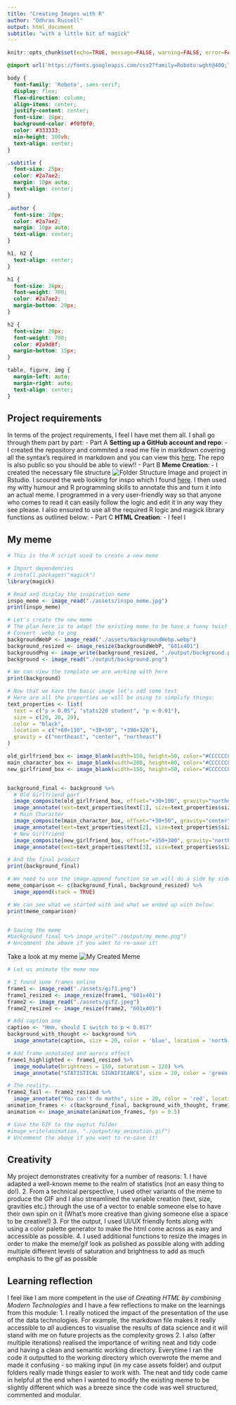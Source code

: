 ```yaml
---
title: "Creating Images with R"
author: "Odhran Russell"
output: html_document
subtitle: "with a little bit of magick"
---
```


```r
knitr::opts_chunk$set(echo=TRUE, message=FALSE, warning=FALSE, error=FALSE)
```

```css
@import url('https://fonts.googleapis.com/css2?family=Roboto:wght@400;700&display=swap');

body {
  font-family: 'Roboto', sans-serif;
  display: flex;
  flex-direction: column;
  align-items: center;
  justify-content: center;
  font-size: 16px;
  background-color: #f0f0f0; 
  color: #333333;
  min-height: 100vh;
  text-align: center;
}

.subtitle {
  font-size: 25px;
  color: #2a7ae2;
  margin: 10px auto; 
  text-align: center;
}

.author {
  font-size: 20px;
  color: #2a7ae2;
  margin: 10px auto;
  text-align: center;
}

h1, h2 {
  text-align: center;
}

h1 {
  font-size: 36px;
  font-weight: 700;
  color: #2a7ae2;
  margin-bottom: 20px;
}

h2 {
  font-size: 28px;
  font-weight: 700;
  color: #2a9d8f;
  margin-bottom: 15px;
}

table, figure, img {
  margin-left: auto;
  margin-right: auto;
  text-align: center;
}
```

## Project requirements
In terms of the project requirements, I feel I have met them all. I shall go through them part by part:
  - Part A **Setting up a GitHub account and repo**:
    - I created the repository and commited a read me file in markdown covering all the syntax's required in markdown and you can view this [here](https://github.com/Odhran7/stats220). The repo is also public so you should be able to view!!
  - Part B **Meme Creation**:
    - I created the necessary file structure ![Folder Structure Image](assets/folder.png) and project in Rstudio. I scoured the web looking for inspo which I found [here](https://media.wired.com/photos/59a459d3b345f64511c5e3d4/master/pass/MemeLoveTriangle_297886754.jpg). I then used my witty humour and R programming skills to annotate this and turn it into an actual meme. I programmed in a very user-friendly way so that anyone who comes to read it can easily follow the logic and edit it in any way they see please. I also ensured to use all the required R logic and magick library functions as outlined below:
  - Part C **HTML Creation**:
    - I feel I 
  
## My meme

```r
# This is the R script used to create a new meme

# Import dependencies 
# install.packages("magick")
library(magick)

# Read and display the inspiration meme
inspo_meme <- image_read("./assets/inspo_meme.jpg")
print(inspo_meme)

# Let's create the new meme
# The plan here is to adapt the existing meme to be have a funny twist surrounding the concept of statistical significance
# Convert .webp to png
backgroundWebP <- image_read("./assets/backgroundWebp.webp")
background_resized <- image_resize(backgroundWebP, "601x401")
backgroundPng <- image_write(background_resized, "./output/background.png") # Same wxh dimensions as our inspo
background <- image_read("./output/background.png")

# We can view the template we are working with here
print(background)

# Now that we have the basic image let's add some text
# Here are all the properties we will be using to simplify things:
text_properties <- list(
  text = c("p > 0.05", "stats220 student", "p < 0.01"),
  size = c(20, 20, 20),
  color = "black",
  location = c("+60+110", "+30+50", "+390+320"),
  gravity = c("northeast", "center", "northeast")
)

old_girlfriend_box <- image_blank(width=150, height=50, color="#CCCCCC80")
main_character_box <- image_blank(width=200, height=80, color="#CCCCCC80")
new_girlfriend_box <- image_blank(width=150, height=50, color="#CCCCCC80")


background_final <- background %>%
  # Old Girlfriend part
  image_composite(old_girlfriend_box, offset="+30+100", gravity="northeast") %>%
  image_annotate(text=text_properties$text[1], size=text_properties$size[1], color=text_properties$color, location=text_properties$location[1], gravity=text_properties$gravity[1]) %>%
  # Main Character
  image_composite(main_character_box, offset="+30+50", gravity="center") %>%
  image_annotate(text=text_properties$text[2], size=text_properties$size[2], color=text_properties$color, location=text_properties$location[2], gravity=text_properties$gravity[2]) %>%
  # New Girlfriend
  image_composite(new_girlfriend_box, offset="+350+300", gravity="northeast") %>%
  image_annotate(text=text_properties$text[3], size=text_properties$size[3], color=text_properties$color, location=text_properties$location[3], gravity=text_properties$gravity[3])

# And the final product
print(background_final)

# We need to use the image.append function so we will do a side by side comparison
meme_comparison <- c(background_final, background_resized) %>%
  image_append(stack = TRUE)

# We can see what we started with and what we ended up with below:
print(meme_comparison)


# Saving the meme
#background_final %>% image_write("./output/my_meme.png")
# Uncomment the above if you want to re-save it!

```
Take a look at my meme ![My Created Meme](output/my_meme.png)

```r

# Let us animate the meme now

# I found some frames online 
frame1 <- image_read("./assets/gif1.png")
frame1_resized <- image_resize(frame1, "601x401")
frame2 <- image_read("./assets/gif2.jpeg")
frame2_resized <- image_resize(frame2, "601x401")

# Add caption one
caption <- "Hmm, should I switch to p < 0.01?"
background_with_thought <- background %>%
  image_annotate(caption, size = 20, color = 'blue', location = 'north')

# Add frame annotated and aurora effect
frame1_highlighted <- frame1_resized %>%
  image_modulate(brightness = 150, saturation = 120) %>%
  image_annotate("STATISTICAL SIGNIFICANCE", size = 20, color = 'green', location = 'south')

# The reality....
frame2_fail <- frame2_resized %>%
  image_annotate("You can't do maths", size = 20, color = 'red', location = 'center')
animation_frames <- c(background_final, background_with_thought, frame1_highlighted, frame2_fail)
animation <- image_animate(animation_frames, fps = 0.5)

# Save the GIF to the ouptut folder
#image_write(animation, "./output/my_animation.gif")
# Uncomment the above if you want to re-save it!

```

## Creativity
My project demonstrates creativity for a number of reasons:
1. I have adapted a well-known meme to the realm of statistics (not an easy thing to do!).
2. From a technical perspective, I used other variants of the meme to produce the GIF and I also streamlined the variable creation (text, size, gravities etc.) through the use of a vector to enable someone else to have their own spin on it (What's more creative than giving someone else a space to be creative!)
3. For the output, I used UI/UX friendly fonts along with using a color palette generator to make the html come across as easy and accessible as possible.
4. I used additional functions to resize the images in order to make the meme/gif look as polished as possible along with adding multiple different levels of saturation and brightness to add as much emphasis to the gif as possible

## Learning reflection
I feel like I am more competent in the use of *Creating HTML by combining Modern Technologies* and I have a few reflections to make on the learnings from this module:
1. I really noticed the impact of the presentation of the use of the data technologies. For example, the markdown file makes it really accessible to *all* audiences to visualise the results of data science and it will stand with me on future projects as the complexity grows
2. I also (after multiple iterations) realised the importance of writing neat and tidy code and having a clean and semantic working directory. Everytime I ran the code it outputted to the working directory which overwrote the meme and made it confusing - so making input (in my case assets folder) and output folders really made things easier to work with. The neat and tidy code came in helpful at the end when I wanted to modify the existing meme to be slightly different which was a breeze since the code was well structured, commented and modular.

